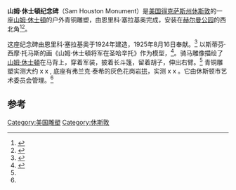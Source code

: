 {{Infobox artwork
| title              = 山姆·休斯頓紀念碑
| image_file         = File:Sam_Houston_Monument_in_Hermann_Park_(cropped)_(1).JPG
| image_size         = 250px
| artist             = 恩里科·塞拉基奥 
| year               = {{start date|1925}}
| type               = 雕塑
| material           = 青铜
| subject            = [[山姆·休士頓|山姆·休士頓]]
| height_imperial    = 20
| width_imperial     = 20
| length_imperial    = 9
| metric_unit        = m
| imperial_unit      = ft
| city               = 美国得克萨斯州[[休斯敦|休斯敦]]
| coordinates        = {{coord|29.72159|-95.39096|type:landmark_region:US-TX|format=dms|display=inline,title}}
| mapframe           = yes
| mapframe-zoom      = 13
| owner              = 休斯顿市艺术委员会
}}
'''山姆·休士頓纪念碑'''（Sam Houston Monument）是[[美国|美国]][[得克萨斯州|得克萨斯州]][[休斯敦|休斯敦]]的一座[[山姆·休士頓|山姆·休士頓]]的户外青铜雕塑，由恩里科·塞拉基奥完成，安装在[[赫尔曼公园|赫尔曼公园]]的西北角<ref>{{cite web|title=Sam Houston Monument|url=http://www.houstontx.gov/parks/artinparks/samhoustonmonument.html|last=|first=|date=|website=|publisher=City of Houston|archive-url=https://web.archive.org/web/20191022174513/http://www.houstontx.gov/parks/artinparks/samhoustonmonument.html|archive-date=2019-10-22|accessdate=2018-01-14}}</ref><ref name="Smithsonian">{{Cite web|title=Sam Houston, (sculpture).|url=http://siris-artinventories.si.edu/ipac20/ipac.jsp?&profile=all&source=~!siartinventories&uri=full=3100001~!320283~!0#focus|last=|first=|date=|website=|publisher=Smithsonian Institution|archive-url=https://web.archive.org/web/20180115184522/http://siris-artinventories.si.edu/ipac20/ipac.jsp?&profile=all&source=~!siartinventories&uri=full=3100001~!320283~!0|archive-date=2018-01-15|accessdate=2013-09-04}}</ref>。

这座纪念碑由恩里科·塞拉基奥于1924年建造，1925年8月16日奉献。<ref name=SI>{{cite web|url=https://siris-artinventories.si.edu/ipac20/ipac.jsp?session=151Y95157Q173.10664&profile=ariall&source=~!siartinventories&view=subscriptionsummary&uri=full=3100001~!320283~!2|title=Sam Houston|first=Enrico Filberto|last=Cerracchio|date=14 January 2018|publisher=|via=siris-artinventories.si.edu Library Catalog|access-date=2020-10-26|archive-date=2020-10-29|archive-url=https://web.archive.org/web/20201029162707/https://siris-artinventories.si.edu/ipac20/ipac.jsp?session=151Y95157Q173.10664&profile=ariall&source=~!siartinventories&view=subscriptionsummary&uri=full=3100001~!320283~!2|dead-url=no}}</ref> 以斯蒂芬·西摩·托马斯的画《山姆·休士頓将军在圣哈辛托》作为模型，<ref name=":0">{{Cite book|last=Bradley|first=Barrie Scardino|title=Houston's Hermann Park: A Century of Community|publisher=Texas A&M University Press|year=2014|isbn=978-1-62349-036-2|location=College Station|pages=39, 57-60}}</ref>。骑马雕像描绘了[[山姆·休士頓|山姆·休士頓]]在马背上，穿着军装，披着长斗篷，留着胡子，伸出右臂。<ref name="Smithsonian" /> 青铜雕塑实测大约{{Convert|20|ft|m}} x {{Convert|20|ft|m}} x {{Convert|9|ft|m}}, 底座有弗兰克·泰希的灰色花岗岩[[拱|拱]]，实测{{Convert|25|ft|m}} x {{Convert|18|ft|m}} x {{Convert|9|ft|m}}。它由休斯顿市艺术委员会管理。<ref name=Smithsonian/>

==参考==
{{Reflist}}
[[Category:美国雕塑|Category:美国雕塑]]
[[Category:休斯敦|Category:休斯敦]]